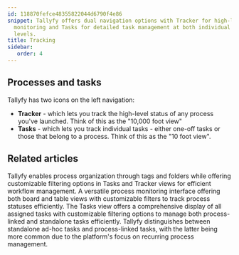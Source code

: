 ```yaml
---
id: 118870fefce48355822044d6790f4e86
snippet: Tallyfy offers dual navigation options with Tracker for high-level process
  monitoring and Tasks for detailed task management at both individual and process
  levels.
title: Tracking
sidebar:
   order: 4
---
```


## Processes and tasks

Tallyfy has two icons on the left navigation:

- **Tracker** - which lets you track the high-level status of any process you've launched. Think of this as the "10,000 foot view"
- **Tasks** - which lets you track individual tasks - either one-off tasks or those that belong to a process. Think of this as the "10 foot view".



<PageTree />


## Related articles
<CardGrid>
<LinkTitleCard header="<b>Tracker View > Organize processes</b>" href="/products/pro/tracking-and-tasks/tracker-view/organize-processes/" > Tallyfy enables process organization through tags and folders while offering customizable filtering options in Tasks and Tracker views for efficient workflow management. </LinkTitleCard>
<LinkTitleCard header="<b>Tracking And Tasks > Tracker view</b>" href="/products/pro/tracking-and-tasks/tracker-view/" > A versatile process monitoring interface offering both board and table views with customizable filters to track process statuses efficiently. </LinkTitleCard>
<LinkTitleCard header="<b>Tracking And Tasks > Tasks view</b>" href="/products/pro/tracking-and-tasks/tasks-view/" > The Tasks view offers a comprehensive display of all assigned tasks with customizable filtering options to manage both process-linked and standalone tasks efficiently. </LinkTitleCard>
<LinkTitleCard header="<b>Tracking And Tasks > More about tasks</b>" href="/products/pro/tracking-and-tasks/tasks/" > Tallyfy distinguishes between standalone ad-hoc tasks and process-linked tasks, with the latter being more common due to the platform's focus on recurring process management. </LinkTitleCard>
</CardGrid>